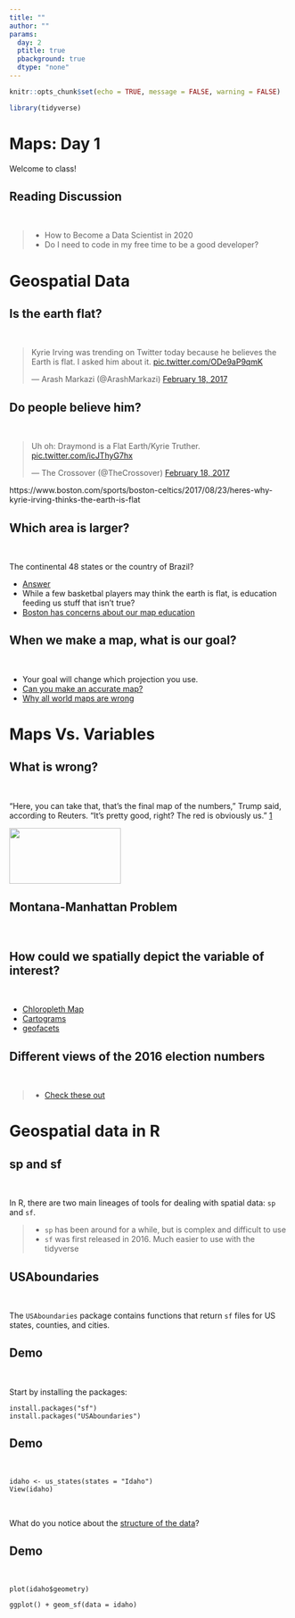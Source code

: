 ```yaml
---
title: ""
author: ""
params:
  day: 2
  ptitle: true
  pbackground: true
  dtype: "none"
---
```


```r
knitr::opts_chunk$set(echo = TRUE, message = FALSE, warning = FALSE)

library(tidyverse)
```

# Maps: Day 1 {data-background=#e8c35d}

Welcome to class!

## Reading Discussion

<br>

> - How to Become a Data Scientist in 2020
> - Do I need to code in my free time to be a good developer?

<!-------------

# "Big" Data (Josh Wills) {data-background=#e8c35d}

## Scientists Vs. Analysts (Josh Wills)

> - Best way to differentiate a data scientist from a data analyst. 
>    - **Data Analyst:** If my tools and data can't answer a question, then the question doesn't get answered.
>    - **Data Scientist:** If my tools and data can't answer a question, then I go get better tools and data.

## Leaving your little computer (Josh Wills)

> - [The science is the idea and then data moving to answer](https://www.youtube.com/embed/Ewd5PXgLXlU?start=488)
> - [Big is different in many ways](https://www.youtube.com/embed/Ewd5PXgLXlU?start=690)

------------------->

<!------------

# Geospatial Data {data-background=#e8c35d}

## McNamara on Mapping

> - Minute 2:45 - [Gelman on maps and variables](http://www.stat.columbia.edu/~gelman/research/published/allmaps.pdf)
> - Minute 11:15 - [Modifiable areal unit problem](https://en.wikipedia.org/wiki/Modifiable_areal_unit_problem)
> - **Minute 12:15** - [Histogram example](https://tinlizzie.org/histograms/)
> - **Minute 14:20** - [John Oliver on Gerrymandering](https://www.youtube.com/watch?v=A-4dIImaodQ) has some crude language after 6 minutes.
> - Minute 14:20 - [Washinton Post on Gerrymandering](https://www.washingtonpost.com/news/wonk/wp/2015/03/01/this-is-the-best-explanation-of-gerrymandering-you-will-ever-see/?utm_term=.21dbb215a861)
> - Minute 17:00 - [The redistring game](http://www.redistrictinggame.org/)
> - Minute 18:00 - [Talismanic Redistricting](http://cho.pol.illinois.edu/wendy/papers/talismanic.pdf)
> - Minute 20:00 - [Dasymetric Maps](https://www.e-education.psu.edu/geog486/node/1866)
> - **Minute 21:20** - [Mapping upscaling interactive example](https://tinlizzie.org/spatial/)
> - Minute 22:25 - [Side Scaling: Nested Polygons and redrawing the states](https://kevinhayeswilson.com/redraw/)
> - Minute 23:20 - [Misaligned Polygons and Flint](http://theconversation.com/how-zip-codes-nearly-masked-the-lead-problem-in-flint-65626).  Zipcodes are problematic.
> - Minute 26:19 - [Tobler's First Law](https://gisgeography.com/tobler-first-law-of-geography/)
> - Minute 26:30 - [Pycno Package](https://cran.r-project.org/web/packages/pycno/pycno.pdf)

----------->

<!-----------
## [Gelman's Conclusion](http://www.stat.columbia.edu/~gelman/research/published/allmaps.pdf)

Mapping raw data can lead to spurious spatial features. For example, regions can appear highly variable because of small sample sizes in spatial sub-units (as in the radon example) or small populations [(as in the cancer example)](https://cdn.cnn.com/cnnnext/dam/assets/170124123712-01-cancer-cluster-maps--exlarge-169.jpg), and these apparently variable regions contain a disproportionate number of very high (or low) observed parameter values

Furthermore, maps really do make convenient look-up tables (what is the cancer rate, or mean radon level, in my county?). Unfortunately, even maps that are intended to be used only as look-up tables are almost sure to be used for identifying spatial features – we find it very hard to suppress this instinct ourselves
-------------->

# Geospatial Data {data-background=#e8c35d}

## Is the earth flat?

<br>

<blockquote class="twitter-video" data-lang="en"><p lang="en" dir="ltr">Kyrie Irving was trending on Twitter today because he believes the Earth is flat. I asked him about it. <a href="https://t.co/ODe9aP9qmK">pic.twitter.com/ODe9aP9qmK</a></p>&mdash; Arash Markazi (@ArashMarkazi) <a href="https://twitter.com/ArashMarkazi/status/832770937078571008?ref_src=twsrc%5Etfw">February 18, 2017</a></blockquote>
<script async src="https://platform.twitter.com/widgets.js" charset="utf-8"></script>

## Do people believe him?

<br>

<blockquote class="twitter-video" data-lang="en"><p lang="en" dir="ltr">Uh oh: Draymond is a Flat Earth/Kyrie Truther. <a href="https://t.co/icJThyG7hx">pic.twitter.com/icJThyG7hx</a></p>&mdash; The Crossover (@TheCrossover) <a href="https://twitter.com/TheCrossover/status/833014995583643649?ref_src=twsrc%5Etfw">February 18, 2017</a></blockquote>
<script async src="https://platform.twitter.com/widgets.js" charset="utf-8"></script>

https://www.boston.com/sports/boston-celtics/2017/08/23/heres-why-kyrie-irving-thinks-the-earth-is-flat

## Which area is larger?

<br>

The continental 48 states or the country of Brazil?

- [Answer](http://www.comparea.org/USA48+BRA)
- While a few basketbal players may think the earth is flat, is education feeding us stuff that isn't true?
- [Boston has concerns about our map education](https://www.theguardian.com/education/2017/mar/19/boston-public-schools-world-map-mercator-peters-projection)


## When we make a map, what is our goal?

<br>

- Your goal will change which projection you use.
- [Can you make an accurate map?](https://www.youtube.com/watch?v=8I_VpC6IuJs)
- [Why all world maps are wrong](https://www.youtube.com/watch?v=kIID5FDi2JQ)
<!-------------
* ![](../images/cahill-keyes.jpg){ width=80% }
* The [cahill-keyes projection looks pretty good](https://xkcd.com/977/) or [check this out](https://www.youtube.com/watch?v=sD7ED12XGFo).
---------->

<!------------
## What is GDAL?

The Geospatial Data Abstraction Library (GDAL) is a C/C++ geospatial data format translation programming library and associated set of utility programs built using the library. GDAL is one of the jewels of the open source community, and I want to help you understand how to leverage its power to process spatial data. 

https://en.wikipedia.org/wiki/GDAL
http://www.gdal.org
-------------->

# Maps Vs. Variables {data-background=#e8c35d}

## What is wrong?

<br>

"Here, you can take that, that's the final map of the numbers," Trump said, according to Reuters.  "It's pretty good, right? The red is obviously us." [1](http://www.businessinsider.com/trump-2016-electoral-map-reuters-interview-xi-jinping-china-2017-4)

<img src="/images/Ch7_maps_area_trump.png"  height="100" width="200">
[](/images/Ch7_maps_area_trump.png)

## Montana-Manhattan Problem

<br>

[](/images/Ch7_maps_area_combined.png)

## How could we spatially depict the variable of interest?

<br>

- [Chloropleth Map](https://en.wikipedia.org/wiki/Choropleth_map)
- [Cartograms](https://en.wikipedia.org/wiki/Cartogram)
- [geofacets](https://hafen.github.io/geofacet/)

## Different views of the 2016 election numbers

<br>

>- [Check these out](http://www.businessinsider.com/2016-election-results-maps-population-adjusted-cartogram-2016-11/#heres-the-basic-electoral-college-map-with-states-that-hillary-clinton-won-in-blue-and-states-that-donald-trump-won-in-red-assuming-that-trumps-narrow-lead-in-michigan-continues-to-hold-1)

# Geospatial data in R {data-background=#e8c35d}

## sp and sf

<br>

In R, there are two main lineages of tools for dealing with spatial data: `sp` and `sf`.

>- `sp` has been around for a while, but is complex and difficult to use
>- `sf` was first released in 2016. Much easier to use with the tidyverse

## USAboundaries

<br>

The `USAboundaries` package contains functions that return `sf` files for US states, counties, and cities.

## Demo

<br>

Start by installing the packages:

```
install.packages("sf")
install.packages("USAboundaries")
```

## Demo

<br>

```
idaho <- us_states(states = "Idaho")
View(idaho)
```
<br>

What do you notice about the [structure of the data](https://r-spatial.github.io/sf/articles/sf1.html)?

## Demo

<br>

```
plot(idaho$geometry)

ggplot() + geom_sf(data = idaho)
```


